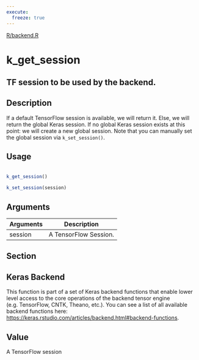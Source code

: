 ```yaml
---
execute:
  freeze: true
---
```


[R/backend.R](https://github.com/rstudio/keras//blob/main/R/backend.R#L1107) 

# k_get_session

## TF session to be used by the backend.

## Description
 If a default TensorFlow session is available, we will return it. Else, we will return the global Keras session. If no global Keras session exists at this point: we will create a new global session. Note that you can manually set the global session via `k_set_session()`. 


## Usage
```r
 
k_get_session() 
 
k_set_session(session) 
```

## Arguments
|Arguments|Description|
|---|---|
| session | A TensorFlow Session. |


## Section

## Keras Backend

   This function is part of a set of Keras backend functions that enable lower level access to the core operations of the backend tensor engine (e.g. TensorFlow, CNTK, Theano, etc.).  You can see a list of all available backend functions here: [https://keras.rstudio.com/articles/backend.html#backend-functions](https://keras.rstudio.com/articles/backend.html#backend-functions). 

## Value
 A TensorFlow session 




